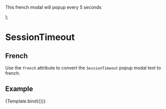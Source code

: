 

<Meta title="Components/SessionTimeout/French" component={SessionTimeout} />

  <span>
    <p>This french modal will popup every 5 seconds</p>
    <SessionTimeout {...args} />
  </span>
);

# SessionTimeout

## French

Use the `french` attribute to convert the `SessionTimeout` popup modal text to french.

## Example

<Canvas>
  <Story name="French" args={{ french: true, sessionTime: 5 }}>
    {Template.bind({})}
  </Story>
</Canvas>
